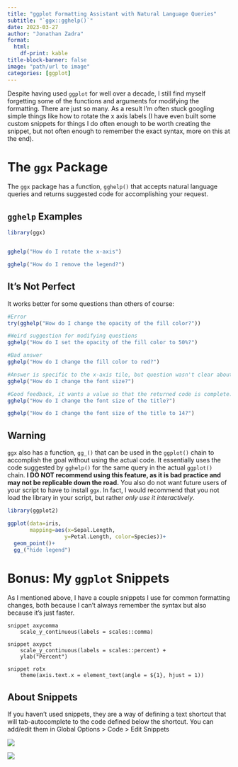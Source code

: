 ```yaml
---
title: "ggplot Formatting Assistant with Natural Language Queries"
subtitle: "`ggx::gghelp()`"
date: 2023-03-27
author: "Jonathan Zadra"
format:
  html:
    df-print: kable
title-block-banner: false
image: "path/url to image"
categories: [ggplot]
---
```


Despite having used `ggplot` for well over a decade, I still find myself forgetting some of the functions and arguments for modifying the formatting. There are just so many. As a result I'm often stuck googling simple things like how to rotate the x axis labels (I have even built some custom snippets for things I do often enough to be worth creating the snippet, but not often enough to remember the exact syntax, more on this at the end).

# The `ggx` Package

The `ggx` package has a function, `gghelp()` that accepts natural language queries and returns suggested code for accomplishing your request.

## `gghelp` Examples

```r
library(ggx)


gghelp("How do I rotate the x-axis")

gghelp("How do I remove the legend?")

```

## It's Not Perfect

It works better for some questions than others of course:

```r
#Error
try(gghelp("How do I change the opacity of the fill color?")) 

#Weird suggestion for modifying questions
gghelp("How do I set the opacity of the fill color to 50%?") 

#Bad answer
gghelp("How do I change the fill color to red?") 

#Answer is specific to the x-axis tile, but question wasn't clear about what font size so that's understandable
gghelp("How do I change the font size?") 

#Good feedback, it wants a value so that the returned code is complete.
gghelp("How do I change the font size of the title?") 

gghelp("How do I change the font size of the title to 14?")
```

## Warning

`ggx` also has a function, `gg_()` that can be used in the `ggplot()` chain to accomplish the goal without using the actual code. It essentially uses the code suggested by `gghelp()` for the same query in the actual `ggplot()` chain. **I DO NOT recommend using this feature, as it is bad practice and may not be replicable down the road.** You also do not want future users of your script to have to install `ggx`. In fact, I would recommend that you not load the library in your script, but rather *only use it interactively*.

```r
library(ggplot2)

ggplot(data=iris, 
       mapping=aes(x=Sepal.Length, 
                  y=Petal.Length, color=Species))+
  geom_point()+
  gg_("hide legend")
```

# Bonus: My `ggplot` Snippets

As I mentioned above, I have a couple snippets I use for common formatting changes, both because I can't always remember the syntax but also because it's just faster.

    snippet axycomma
        scale_y_continuous(labels = scales::comma) 

    snippet axypct
        scale_y_continuous(labels = scales::percent) +
        ylab("Percent")
        
    snippet rotx
        theme(axis.text.x = element_text(angle = ${1}, hjust = 1))

## About Snippets

If you haven't used snippets, they are a way of defining a text shortcut that will tab-autocomplete to the code defined below the shortcut. You can add/edit them in Global Options \> Code \> Edit Snippets

![](images/image-1386202833.png)

![](images/image-1525792680.png)
